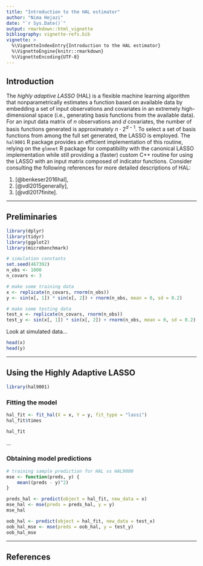 ```yaml
---
title: "Introduction to the HAL estimator"
author: "Nima Hejazi"
date: "`r Sys.Date()`"
output: rmarkdown::html_vignette
bibliography: vignette-refs.bib
vignette: >
  %\VignetteIndexEntry{Introduction to the HAL estimator}
  %\VignetteEngine{knitr::rmarkdown}
  %\VignetteEncoding{UTF-8}
---
```


## Introduction

The _highly adaptive LASSO_ (HAL) is a flexible machine learning algorithm that
nonparametrically estimates a function based on available data by embedding a
set of input observations and covariates in an extremely high-dimensional space
(i.e., generating basis functions from the available data). For an input data
matrix of $n$ observations and $d$ covariates, the number of basis functions
generated is approximately $n \cdot 2^{d - 1}$. To select a set of basis
functions from among the full set generated, the LASSO is employed. The
`hal9001` R package provides an efficient implementation of this routine,
relying on the `glmnet` R package for compatibility with the canonical LASSO
implementation while still providing a (faster) custom C++ routine for using the
LASSO with an input matrix composed of indicator functions. Consider consulting
the following references for more detailed descriptions of HAL:

1. [@benkeser2016hal],
2. [@vdl2015generally],
3. [@vdl2017finite].

---

## Preliminaries

```r
library(dplyr)
library(tidyr)
library(ggplot2)
library(microbenchmark)
```

```r
# simulation constants
set.seed(467392)
n_obs <- 1000
n_covars <- 3

# make some training data
x <- replicate(n_covars, rnorm(n_obs))
y <- sin(x[, 1]) * sin(x[, 2]) + rnorm(n_obs, mean = 0, sd = 0.2)

# make some testing data
test_x <- replicate(n_covars, rnorm(n_obs))
test_y <- sin(x[, 1]) * sin(x[, 2]) + rnorm(n_obs, mean = 0, sd = 0.2)
```

Look at simulated data...

```r
head(x)
head(y)
```

---

## Using the Highly Adaptive LASSO

```r
library(hal9001)
```

### Fitting the model

```r
hal_fit <- fit_hal(X = x, Y = y, fit_type = "lassi")
hal_fit$times
```

```r
hal_fit
```

...

### Obtaining model predictions

```r
# training sample prediction for HAL vs HAL9000
mse <- function(preds, y) {
    mean((preds - y)^2)
}

preds_hal <- predict(object = hal_fit, new_data = x)
mse_hal <- mse(preds = preds_hal, y = y)
mse_hal
```

```r
oob_hal <- predict(object = hal_fit, new_data = test_x)
oob_hal_mse <- mse(preds = oob_hal, y = test_y)
oob_hal_mse
```

---

## References

